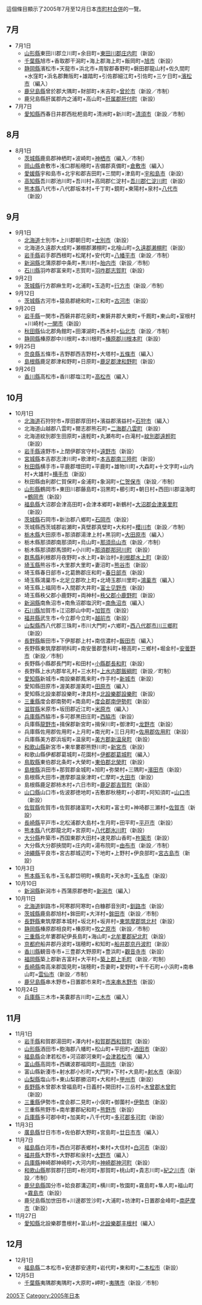 這個條目顯示了2005年7月至12月日本[[市町村合併|市町村合併]]的一覽。

{{日本的市町村合併}}

== 7月 ==
*7月1日
**[[山形縣|山形縣]]東田川郡立川町+余目町=[[東田川郡|東田川郡]][[庄内町|庄内町]]（新設）
**[[千葉縣|千葉縣]]旭市+香取郡干潟町+海上郡海上町+飯岡町=[[旭市|旭市]]（新設）
**[[静岡縣|静岡縣]]濱松市+天龍市+浜北市+周智郡春野町+磐田郡龍山村+佐久間町+水窪町+浜名郡舞阪町+雄踏町+引佐郡細江町+引佐町+三ケ日町=[[濱松市|濱松市]]（編入）
**[[鹿兒島縣|鹿兒島縣]]曾於郡大隅町+財部町+末吉町=[[曾於市|曾於市]]（新設／市制）
**鹿兒島縣肝属郡内之浦町+高山町=[[肝属郡|肝属郡]][[肝付町|肝付町]]（新設）
*7月7日
**[[愛知縣|愛知縣]]西春日井郡西枇杷島町+清洲町+新川町=[[清須市|清須市]]（新設／市制）

== 8月 ==
*8月1日
**[[茨城縣|茨城縣]]鹿島郡神栖町+波崎町=[[神栖市|神栖市]]（編入／市制）
**[[岡山縣|岡山縣]]倉敷市+浅口郡船穂町+吉備郡真備町=[[倉敷市|倉敷市]]（編入）
**[[愛媛縣|愛媛縣]]宇和島市+北宇和郡吉田町+三間町+津島町=[[宇和島市|宇和島市]]（新設）
**[[高知縣|高知縣]]吾川郡池川町+吾川村+高岡郡仁淀村=[[吾川郡|吾川郡]][[仁淀川町|仁淀川町]]（新設）
**[[熊本縣|熊本縣]]八代市+八代郡坂本村+千丁町+鏡町+東陽村+泉村=[[八代市|八代市]]（新設）

== 9月 ==
*9月1日
**[[北海道|北海道]]士別市+上川郡朝日町=[[士別市|士別市]]（新設）
**北海道久遠郡大成町+瀬棚郡瀬棚町+北檜山町=[[久遠郡|久遠郡]][[濑棚町|濑棚町]]（新設）
**[[岩手縣|岩手縣]]岩手郡西根町+松尾村+安代町=[[八幡平市|八幡平市]]（新設／市制）
**[[新潟縣|新潟縣]]北蒲原郡中条町+黒川村=[[胎内市|胎内市]]（新設／市制）
**[[石川縣|石川縣]]羽咋郡富来町+志賀町=[[羽咋郡|羽咋郡]][[志賀町|志賀町]]（新設）
*9月2日
**[[茨城縣|茨城縣]]行方郡麻生町+北浦町+玉造町=[[行方市|行方市]]（新設／市制）
*9月12日
**[[茨城縣|茨城縣]]古河市+猿島郡總和町+三和町=[[古河市|古河市]]（新設）
*9月20日
**[[岩手縣|岩手縣]]一関市+西磐井郡花泉町+東磐井郡大東町+千厩町+東山町+室根村+川崎村=[[一関市|一関市]]（新設）
**[[秋田縣|秋田縣]]仙北郡角館町+田澤湖町+西木村=[[仙北市|仙北市]]（新設／市制）
**[[静岡縣|静岡縣]]榛原郡中川根町+本川根町=[[榛原郡|榛原郡]][[川根本町|川根本町]]（新設）
*9月25日
**[[奈良縣|奈良縣]]五條市+吉野郡西吉野村+大塔村=[[五條市|五條市]]（編入）
**[[島根縣|島根縣]]鹿足郡津和野町+日原町=[[鹿足郡|鹿足郡]][[津和野町|津和野町]]（新設）
*9月26日
**[[香川縣|香川縣]]高松市+香川郡塩江町=[[高松市|高松市]]（編入）

== 10月 ==
*10月1日
**[[北海道|北海道]]石狩狩市+厚田郡厚田村+濱益郡濱益村=[[石狩市|石狩市]]（編入）
**北海道山越郡八雲町+爾志郡熊石町=[[二海郡|二海郡]][[八雲町|八雲町]]（新設）
**北海道紋別郡生田原町+遠輕町+丸瀬布町+白滝村=[[紋別郡|紋別郡]][[遠輕町|遠輕町]]（新設）
**[[岩手縣|岩手縣]]遠野市+上閉伊郡宮守村=[[遠野市|遠野市]]（新設）
**[[宮城縣|宮城縣]]本吉郡志津川町+歌津町=[[本吉郡|本吉郡]][[南三陸町|南三陸町]]（新設）
**[[秋田縣|秋田縣]]横手市+平鹿郡増田町+平鹿町+雄物川町+大森町+十文字町+山内村+大雄村=[[横手市|横手市]]（新設）
**秋田縣由利郡仁賀保町+金浦町+象潟町=[[仁贺保市|仁贺保市]]（新設／市制）
**[[山形縣|山形縣]]鶴岡市+東田川郡藤島町+羽黒町+櫛引町+朝日村+西田川郡温海町=[[鶴岡市|鶴岡市]]（新設）
**[[福島縣|福島縣]]大沼郡会津高田町+会津本郷町+新鶴村=[[大沼郡|大沼郡]][[会津美里町|会津美里町]]（新設）
**[[茨城縣|茨城縣]]石岡市+新治郡八鄉町=[[石岡市|石岡市]]（新設）
**茨城縣西茨城郡岩瀬町+真壁郡真壁町+大和村=[[櫻川市|櫻川市]]（新設／市制）
**[[栃木縣|栃木縣]]大田原市+那須郡湯津上村+黒羽町=[[大田原市|大田原市]]（編入）
**栃木縣那須郡南那須町+烏山町=[[那須烏山市|那須烏山市]]（新設／市制）
**栃木縣那須郡馬頭町+小川町=[[那須郡|那須郡]][[那珂川町|那珂川町]]（新設）
**[[群馬縣|群馬縣]]利根郡月夜野町+水上町+新治村=[[利根郡|利根郡]][[水上町|水上町]]（新設）
**[[埼玉縣|埼玉縣]]熊谷市+大里郡大里町+妻沼町=[[熊谷市|熊谷市]]（新設）
**埼玉縣春日部市+北葛飾郡庄和町=[[春日部市|春日部市]]（新設）
**埼玉縣鴻巢市+北足立郡吹上町+北埼玉郡川里町=[[鴻巢市|鴻巢市]]（編入）
**埼玉縣上福岡市+入間郡大井町=[[富士见野市|富士见野市]]（新設）
**埼玉縣秩父郡小鹿野町+両神村=[[秩父郡|秩父郡]][[小鹿野町|小鹿野町]]（新設）
**[[新潟縣|新潟縣]]南魚沼市+南魚沼郡塩沢町=[[南魚沼市|南魚沼市]]（編入）
**[[石川縣|石川縣]]加賀市+江沼郡山中町=[[加賀市|加賀市]]（新設）
**[[福井縣|福井縣]]武生市+今立郡今立町=[[越前市|越前市]]（新設）
**[[山梨縣|山梨縣]]西八代郡三珠町+市川大門町+六鄉町=[[西八代郡|西八代郡]][[市川三鄉町|市川三鄉町]]（新設）
**[[長野縣|長野縣]]飯田市+下伊那郡上村+南信濃村=[[飯田市|飯田市]]（編入）
**長野縣東筑摩郡明科町+南安曇郡豊科町+穂高町+三鄉村+堀金村=[[安曇野市|安曇野市]]（新設／市制）
**長野縣小縣郡長門町+和田村=[[小縣郡|小縣郡]][[長和町|長和町]]（新設）
**長野縣上水内郡牟礼村+三水村=[[上水内郡|上水内郡]][[飯綱町|飯綱町]]（新設／町制）
**[[愛知縣|愛知縣]]新城市+南設樂郡鳳来町+作手村=[[新城市|新城市]]（新設）
**愛知縣田原市+渥美郡渥美町=[[田原市|田原市]]（編入）
**愛知縣北設楽郡設樂町+津具村=[[北設樂郡|北設樂郡]][[設樂町|設樂町]]（新設）
**[[三重縣|三重縣]]度会郡南勢町+南島町=[[度会郡|度会郡]][[南伊勢町|南伊勢町]]（新設）
**[[滋賀縣|滋賀縣]]米原市+坂田郡近江町=[[米原市|米原市]]（編入）
**[[兵庫縣|兵庫縣]]西脇市+多可郡黒田庄町=[[西脇市|西脇市]]（新設）
**兵庫縣[[龍野市_(1951年-2005年)|龍野市]]+揖保郡新宮町+揖保川町+御津町=[[龙野市|龙野市]]（新設）
**兵庫縣佐用郡佐用町+上月町+南光町+三日月町=[[佐用郡|佐用郡]][[佐用町|佐用町]]（新設）
**兵庫縣美方郡浜坂町+温泉町=[[美方郡|美方郡]][[新温泉町|新温泉町]]（新設）
**[[和歌山縣|和歌山縣]]新宮市+東牟婁郡熊野川町=[[新宮市|新宮市]]（新設）
**和歌山縣伊都郡葛城町+花園村=[[伊都郡|伊都郡]][[葛城町|葛城町]]（編入）
**[[鳥取縣|鳥取縣]]東伯郡北条町+大榮町=[[東伯郡|東伯郡]][[北榮町|北榮町]]（新設）
**[[島根縣|島根縣]]浜田市+那賀郡金城町+旭町+弥榮村+三隅町=[[濱田市|濱田市]]（新設）
**島根縣大田市+邇摩郡温泉津町+仁摩町=[[大田市|大田市]]（新設）
**島根縣鹿足郡柿木村+六日市町=[[鹿足郡|鹿足郡]][[吉賀町|吉賀町]]（新設）
**[[山口縣|山口縣]]山口市+佐波郡徳地町+吉敷郡秋穂町+小郡町+阿知須町=[[山口市|山口市]]（新設）
**[[佐賀縣|佐賀縣]]佐賀市+佐賀郡諸富町+大和町+富士町+神埼郡三瀬村=[[佐賀市|佐賀市]]（新設）
**[[長崎縣|長崎縣]]平戸市+北松浦郡大島村+生月町+田平町=[[平戸市|平戸市]]（新設）
**[[熊本縣|熊本縣]]八代郡龍北町+宮原町=[[八代郡|八代郡]][[氷川町|氷川町]]（新設）
**[[大分縣|大分縣]]杵築市+西国東郡大田村+速見郡山香町=[[杵築市|杵築市]]（新設）
**大分縣大分郡挾間町+庄内町+湯布院町=[[由布市|由布市]]（新設／市制）
**[[沖繩縣|沖繩縣]]平良市+宮古郡城辺町+下地町+上野村+伊良部町=[[宮古島市|宮古島市]]（新設）
*10月3日
**[[熊本縣|熊本縣]]玉名市+玉名郡岱明町+横島町+天水町=[[玉名市|玉名市]]（新設）
*10月10日 
**[[新潟縣|新潟縣]]新潟市＋西蒲原郡巻町=[[新潟市|新潟市]]（編入）
*10月11日
**[[北海道|北海道]]釧路市+阿寒郡阿寒町+白糠郡音別町=[[釧路市|釧路市]]（新設）
**[[茨城縣|茨城縣]]鹿島郡旭村+鉾田町+大洋村=[[鉾田市|鉾田市]]（新設／市制）
**[[長野縣|長野縣]]東筑摩郡本城村+坂北村+坂井村=[[東筑摩郡|東筑摩郡]][[筑北村|筑北村]]（新設）
**[[静岡縣|静岡縣]]榛原郡相良町+榛原町=[[牧之原市|牧之原市]]（新設／市制）
**[[三重縣|三重縣]]北牟婁郡紀伊長島町+海山町=[[北牟婁郡|北牟婁郡]][[紀北町|紀北町]]（新設）
**[[京都府|京都府]]船井郡丹波町+瑞穂町+和知町=[[船井郡|船井郡]][[京丹波町|京丹波町]]（新設）
**[[香川縣|香川縣]]観音寺市+三豊郡大野原町+豊浜町=[[觀音寺市|觀音寺市]]（新設）
**[[福岡縣|福岡縣]]築上郡新吉富村+大平村=[[築上郡|築上郡]][[上毛町|上毛町]]（新設／町制）
**[[長崎縣|長崎縣]]南高来郡国見町+瑞穂町+吾妻町+愛野町+千千石町+小浜町+南串山町=[[雲仙市|雲仙市]]（新設／市制）
**[[鹿兒島縣|鹿兒島縣]]串木野市+日置郡市来町=[[市来串木野市|市来串木野市]]（新設）
*10月24日
**[[兵庫縣|兵庫縣]]三木市+美嚢郡吉川町=[[三木市|三木市]]（編入）

== 11月 ==
*11月1日
**[[岩手縣|岩手縣]]和賀郡湯田町+澤内村=[[和賀郡|和賀郡]][[西和賀町|西和賀町]]（新設）
**[[山形縣|山形縣]]酒田市+飽海郡八幡町+松山町+平田町=[[酒田市|酒田市]]（新設）
**[[福島縣|福島縣]]会津若松市+河沼郡河東町=[[会津若松市|会津若松市]]（編入）
**[[富山縣|富山縣]]高岡市+西礪波郡福岡町=[[高岡市|高岡市]]（新設）
**富山縣新湊市+射水郡小杉町+大門町+下村+大島町=[[射水市|射水市]]（新設）
**[[山梨縣|山梨縣]]塩山市+東山梨郡勝沼町+大和村=[[甲州市|甲州市]]（新設）
**[[長野縣|長野縣]]木曾郡木曾福島町+日義村+開田村+三岳村=[[木曾郡|木曾郡]][[木曾町|木曾町]]（新設）
**[[三重縣|三重縣]]伊勢市+度会郡二見町+小俣町+御薗村=[[伊勢市|伊勢市]]（新設）
**三重縣熊野市+南牟婁郡紀和町=[[熊野市|熊野市]]（新設）
**[[兵庫縣|兵庫縣]]多可郡中町+加美町+八千代町=[[多可郡|多可郡]][[多可町|多可町]]（新設）
*11月3日
**[[廣島縣|廣島縣]]廿日市市+佐伯郡大野町+宮島町=[[廿日市市|廿日市市]]（編入）
*11月7日
**[[福島縣|福島縣]]白河市+西白河郡表鄉村+東村+大信村=[[白河市|白河市]]（新設）
**[[福井縣|福井縣]]大野市+大野郡和泉村=[[大野市|大野市]]（編入）
**[[兵庫縣|兵庫縣]]神崎郡神崎町+大河内町=[[神崎郡|神崎郡]][[神河町|神河町]]（新設）
**[[和歌山縣|和歌山縣]]那賀郡打田町+粉河町+那賀町+桃山町+貴志川町=[[紀之川市|紀之川市]]（新設／市制）
**[[鹿兒島縣|鹿兒島縣]]国分市+姶良郡溝辺町+横川町+牧園町+霧島町+隼人町+福山町=[[霧島市|霧島市]]（新設）
**鹿兒島縣加世田市+川邊郡笠沙町+大浦町+坊津町+日置郡金峰町=[[南萨摩市|南萨摩市]]（新設）
*11月27日
**[[愛知縣|愛知縣]]北設樂郡豊根村+富山村=[[北設樂郡|北設樂郡]][[丰根村|丰根村]]（編入）

== 12月 ==
*12月1日
**[[福島縣|福島縣]]二本松市+安達郡安達町+岩代町+東和町=[[二本松市|二本松市]]（新設）
*12月5日
**[[千葉縣|千葉縣]]夷隅郡夷隅町+大原町+岬町=[[夷隅市|夷隅市]]（新設／市制）

[[Category:日本市町村|2005下]]
[[Category:2005年日本|Category:2005年日本]]